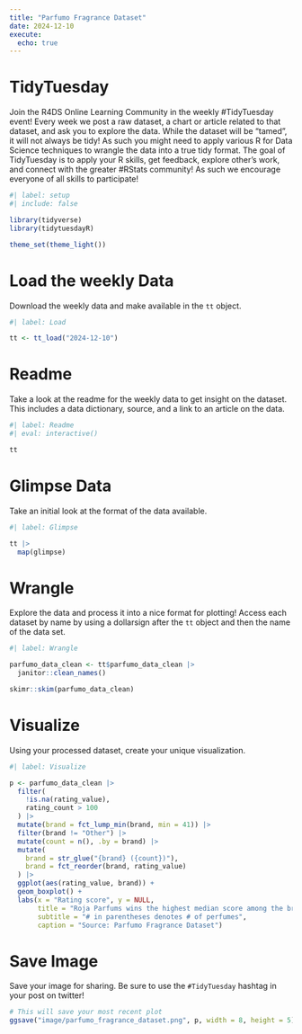 ```yaml
---
title: "Parfumo Fragrance Dataset"
date: 2024-12-10
execute: 
  echo: true
---
```


# TidyTuesday

Join the R4DS Online Learning Community in the weekly #TidyTuesday event!
Every week we post a raw dataset, a chart or article related to that dataset, and ask you to explore the data.
While the dataset will be “tamed”, it will not always be tidy! As such you might need to apply various R for Data Science techniques to wrangle the data into a true tidy format.
The goal of TidyTuesday is to apply your R skills, get feedback, explore other’s work, and connect with the greater #RStats community!
As such we encourage everyone of all skills to participate!

```r
#| label: setup
#| include: false

library(tidyverse)
library(tidytuesdayR)

theme_set(theme_light())
```

# Load the weekly Data

Download the weekly data and make available in the `tt` object.

```r
#| label: Load

tt <- tt_load("2024-12-10")
```

# Readme

Take a look at the readme for the weekly data to get insight on the dataset.
This includes a data dictionary, source, and a link to an article on the data.

```r
#| label: Readme
#| eval: interactive()

tt

```

# Glimpse Data

Take an initial look at the format of the data available.

```r
#| label: Glimpse

tt |> 
  map(glimpse)

```

# Wrangle

Explore the data and process it into a nice format for plotting! Access each dataset by name by using a dollarsign after the `tt` object and then the name of the data set.

```r
#| label: Wrangle

parfumo_data_clean <- tt$parfumo_data_clean |> 
  janitor::clean_names()

skimr::skim(parfumo_data_clean)
```


# Visualize

Using your processed dataset, create your unique visualization.

```r
#| label: Visualize

p <- parfumo_data_clean |> 
  filter(
    !is.na(rating_value),
    rating_count > 100
  ) |>
  mutate(brand = fct_lump_min(brand, min = 41)) |> 
  filter(brand != "Other") |> 
  mutate(count = n(), .by = brand) |> 
  mutate(
    brand = str_glue("{brand} ({count})"),
    brand = fct_reorder(brand, rating_value)
  ) |> 
  ggplot(aes(rating_value, brand)) +
  geom_boxplot() +
  labs(x = "Rating score", y = NULL,
       title = "Roja Parfums wins the highest median score among the brands\nwith more than 40 perfumes rated by more than 100 users",
       subtitle = "# in parentheses denotes # of perfumes",
       caption = "Source: Parfumo Fragrance Dataset")
```

# Save Image

Save your image for sharing. Be sure to use the `#TidyTuesday` hashtag in your post on twitter! 

```r

# This will save your most recent plot
ggsave("image/parfumo_fragrance_dataset.png", p, width = 8, height = 5)
```
